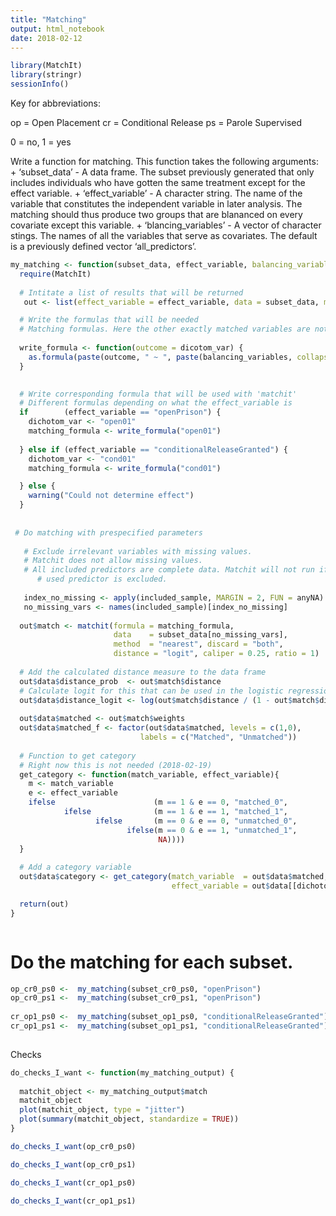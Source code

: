 ```yaml
---
title: "Matching"
output: html_notebook
date: 2018-02-12
---
```


```r
library(MatchIt)
library(stringr)
sessionInfo()

```

Key for abbreviations:

op = Open Placement
cr = Conditional Release
ps = Parole Supervised

0 = no, 1 = yes




Write a function for matching. This function takes the following arguments:
+ 'subset_data' - A data frame. The subset previously generated that only includes individuals who have gotten the same treatment except for the effect variable. 
+ 'effect_variable' - A character string. The name of the variable that constitutes the independent variable in later analysis. The matching should thus produce two groups that are blananced on every covariate except this variable.
+ 'blancing_variables' - A vector of character stings. The names of all the variables that serve as covariates. The default is a previously defined vector 'all_predictors'.


```r

my_matching <- function(subset_data, effect_variable, balancing_variables = all_predictors, ...) {
  require(MatchIt)
  
  # Intitate a list of results that will be returned
   out <- list(effect_variable = effect_variable, data = subset_data, match = NA)

  # Write the formulas that will be needed
  # Matching formulas. Here the other exactly matched variables are not included as predictors.
   
  write_formula <- function(outcome = dicotom_var) {
    as.formula(paste(outcome, " ~ ", paste(balancing_variables, collapse = " + "))) 
  } 

   
  # Write corresponding formula that will be used with 'matchit'
  # Different formulas depending on what the effect_variable is
  if        (effect_variable == "openPrison") {
    dichotom_var <- "open01"
    matching_formula <- write_formula("open01")
    
  } else if (effect_variable == "conditionalReleaseGranted") {
    dichotom_var <- "cond01"
    matching_formula <- write_formula("cond01")

  } else {
    warning("Could not determine effect")
  }
  
  
 # Do matching with prespecified parameters
   
   # Exclude irrelevant variables with missing values. 
   # Matchit does not allow missing values. 
   # All included predictors are complete data. Matchit will not run if a
      # used predictor is excluded.
   
   index_no_missing <- apply(included_sample, MARGIN = 2, FUN = anyNA) == FALSE
   no_missing_vars <- names(included_sample)[index_no_missing]
  
  out$match <- matchit(formula = matching_formula,
                       data    = subset_data[no_missing_vars], 
                       method  = "nearest", discard = "both",
                       distance = "logit", caliper = 0.25, ratio = 1)
  
  # Add the calculated distance measure to the data frame
  out$data$distance_prob  <- out$match$distance
  # Calculate logit for this that can be used in the logistic regression
  out$data$distance_logit <- log(out$match$distance / (1 - out$match$distance))
  
  out$data$matched <- out$match$weights
  out$data$matched_f <- factor(out$data$matched, levels = c(1,0), 
                             labels = c("Matched", "Unmatched"))
    
  # Function to get category
  # Right now this is not needed (2018-02-19)
  get_category <- function(match_variable, effect_variable){
    m <- match_variable
    e <- effect_variable
    ifelse                      (m == 1 & e == 0, "matched_0",
            ifelse              (m == 1 & e == 1, "matched_1", 
                   ifelse       (m == 0 & e == 0, "unmatched_0",
                          ifelse(m == 0 & e == 1, "unmatched_1",
                                 NA))))
  }
   
  # Add a category variable   
  out$data$category <- get_category(match_variable  = out$data$matched,
                                    effect_variable = out$data[[dichotom_var]])

  return(out)
}



```


# Do the matching for each subset.

```r
op_cr0_ps0 <-  my_matching(subset_cr0_ps0, "openPrison")
op_cr0_ps1 <-  my_matching(subset_cr0_ps1, "openPrison")
 
cr_op1_ps0 <-  my_matching(subset_op1_ps0, "conditionalReleaseGranted")
cr_op1_ps1 <-  my_matching(subset_op1_ps1, "conditionalReleaseGranted")
  
```

Checks
```r
do_checks_I_want <- function(my_matching_output) {
  
  matchit_object <- my_matching_output$match
  matchit_object
  plot(matchit_object, type = "jitter")
  plot(summary(matchit_object, standardize = TRUE))
}
```

```r
do_checks_I_want(op_cr0_ps0)
```

```r
do_checks_I_want(op_cr0_ps1)
```

```r
do_checks_I_want(cr_op1_ps0)
```

```r
do_checks_I_want(cr_op1_ps1)
```



